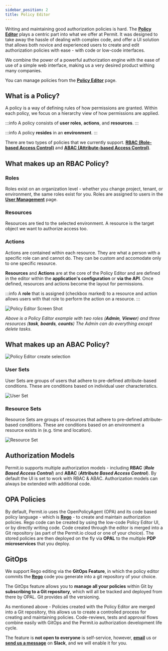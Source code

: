 ```yaml
---
sidebar_position: 2
title: Policy Editor
---
```


Writing and maintaining good authorization policies is hard.
The **[Policy Editor](https://app.permit.io/policy-editor)** plays a centric part into what we offer at Permit. It was
designed to take away the hassle of dealing with complex code, and offer a UI solution that allows both novice and
experienced users to create and edit authorization policies with ease - with code or low-code interfaces.

We combine the power of a powerful authorization engine with the ease of use of a simple web interface, making us a very desired
product withing many companies.

You can manage policies from the **[Policy Editor](https://app.permit.io/policy-editor)** page.

## What is a Policy?

A policy is a way of defining rules of how permissions are granted. Within each policy, we focus on a hierarchy view of how permissions are applied.

:::info
A policy consists of **user roles**, **actions**, and **resources**.
:::

:::info
A policy **resides** in an **environment**.
:::

There are two types of policies that we currently support. **[RBAC (Role-based Access Control)](RBAC/overview)** and **[ABAC (Attribute-based Access Control)](ABAC/overview)**.

## What makes up an RBAC Policy?

### Roles

Roles exist on an organization level - whether you change project, tenant, or environment, the same roles exist for you.
Roles are assigned to users in the **[User Management](/features/user-management)** page.

### Resources

Resources are tied to the selected environment. A resource is the target object we want to authorize access too.

### Actions

Actions are contained within each resource. They are what a person with a specific role can and cannot do.
They can be custom and accomodate only to one specific resource.

**Resources** and **Actions** are at the core of the Policy Editor and are defined in the editor within the **application's configuration** or **via the API**.
Once defined, resources and actions become the layout for permissions.

:::info
A **role** that is assigned (checkbox marked) to a resource and action allows users with that role to perform the action on a resource.
:::

![Policy Editor Screen Shot](/img/updated/policy-editor/policy-editor-1.png)

_Above is a Policy Editor example with two roles (**Admin**, **Viewer**) and three resources (**task**, **boards**, **counts**)_
_The Admin can do everything except delete tasks._

## What makes up an ABAC Policy?

![Policy Editor create selection](/img/updated/policy-editor/policy-editor-3.png)

### User Sets

User Sets are groups of users that adhere to pre-defined attribute-based conditions. These are conditions based on individual
user characteristics.

![User Set](/img/updated/policy-editor/policy-editor-4.png)

### Resource Sets

Resource Sets are groups of resources that adhere to pre-defined attribute-based conditions. These are conditions based on
an environment a resource exists in (e.g. time and location).

![Resource Set](/img/updated/policy-editor/policy-editor-5.png)

## Authorization Models

Permit.io supports multiple authorization models - including **RBAC** (**_Role Based Access Control_**) and **ABAC** (**_Attribute Based Access Control_**).
By default the UI is set to work with RBAC & ABAC. Authorization models can always be extended with additional code.

## OPA Policies

By default, Permit.io uses the OpenPolicyAgent (OPA) and its code based policy language - which is **[Rego](https://www.openpolicyagent.org/docs/latest/policy-language/)** - to create and maintain authorization policies.
Rego code can be created by using the low-code Policy Editor UI, or by directly writing code.
Code created through the editor is merged into a Git repository (as part of the Permit.io cloud or one of your choice).
The stored policies are then deployed on the fly via **OPAL** to the multiple **PDP microservices** that you deploy.

## GitOps

We support Rego editing via the **GitOps Feature**, in which the policy editor commits the
**[Rego](https://www.openpolicyagent.org/docs/latest/policy-language/)** code you generate into a git
repository of your choice.

The GitOps feature allows you to **manage all your policies** within Git by **subscribing to a Git repository**, which will all be
tracked and deployed from there by OPAL. Git provides all the versioning.

As mentioned above - Policies created with the Policy Editor are merged into a Git repository, this allows us to create a
controlled process for creating and maintaining policies. Code-reviews, tests and approval flows combine easily with GitOps
and the Permit.io authorization development life cycle.

The feature is **not open to everyone** is self-service, however, **[email](mailto:support@permit.io)** us
or **[send us a message](https://bit.ly/permit-slack)** on **Slack**, and we will enable it for you.
